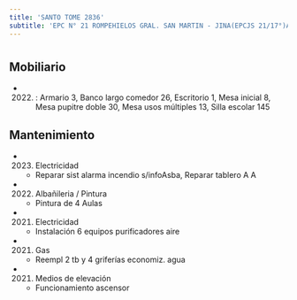 ```yaml
---
title: 'SANTO TOME 2836'
subtitle: 'EPC N° 21 ROMPEHIELOS GRAL. SAN MARTIN - JINA(EPCJS 21/17°)ALICIA MOREAU DE JUSTO'
---
```


#


## Mobiliario

*  (2022) : Armario 3, Banco largo comedor 26, Escritorio 1, Mesa inicial 8, Mesa pupitre doble 30, Mesa usos múltiples 13, Silla escolar 145 





## Mantenimiento

*  (2023) Electricidad 
    + Reparar sist alarma incendio s/infoAsba, Reparar tablero A A

*  (2022) Albañileria / Pintura 
    + Pintura de  4 Aulas

*  (2021) Electricidad 
    + Instalación 6 equipos purificadores aire

*  (2021) Gas 
    + Reempl 2 tb y 4 griferías economiz. agua

*  (2021) Medios de elevación 
    + Funcionamiento ascensor



